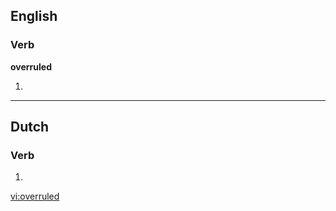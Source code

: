 ==English==

===Verb===
'''overruled'''

# {{past of|[[overrule]]}}

----

==Dutch==

===Verb===
{{infl|nl}}

# {{nl-verb-form|t=past|m=ptc|overrulen}}

[[vi:overruled]]